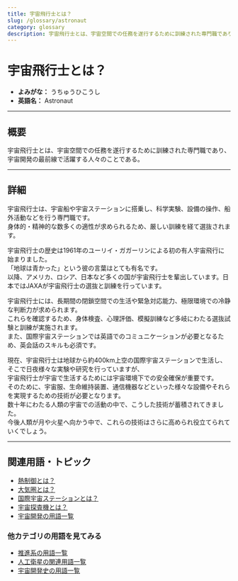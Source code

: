 ```yaml
---
title: 宇宙飛行士とは？
slug: /glossary/astronaut
category: glossary
description: 宇宙飛行士とは、宇宙空間での任務を遂行するために訓練された専門職であり、宇宙開発の最前線で活躍する人々のことである。
---
```



<Head>
  <script type="application/ld+json">
    {`{
      "@context": "https://schema.org",
      "@type": "DefinedTerm",
      "name": "宇宙飛行士",
      "inDefinedTermSet": "https://www.space-portal.org",
      "termCode": "explorer/astronaut",
      "description": "宇宙飛行士とは、宇宙空間での任務を遂行するために訓練された専門職であり、宇宙開発の最前線で活躍する人々のことである。",
      "url": "https://www.space-portal.org/docs/glossary/astronaut"
    }`}
  </script>
</Head>

# 宇宙飛行士とは？

- **よみがな：** うちゅうひこうし  
- **英語名：** Astronaut  

---

## 概要

宇宙飛行士とは、宇宙空間での任務を遂行するために訓練された専門職であり、宇宙開発の最前線で活躍する人々のことである。

---

## 詳細

宇宙飛行士は、宇宙船や宇宙ステーションに搭乗し、科学実験、設備の操作、船外活動などを行う専門職です。  
身体的・精神的な数多くの適性が求められるため、厳しい訓練を経て選抜されます。  

宇宙飛行士の歴史は1961年のユーリイ・ガガーリンによる初の有人宇宙飛行に始まりました。  
「地球は青かった」という彼の言葉はとても有名です。  
以降、アメリカ、ロシア、日本など多くの国が宇宙飛行士を輩出しています。日本ではJAXAが宇宙飛行士の選抜と訓練を行っています。  

宇宙飛行士には、長期間の閉鎖空間での生活や緊急対応能力、極限環境での冷静な判断力が求められます。  
これらを確認するため、身体検査、心理評価、模擬訓練など多岐にわたる選抜試験と訓練が実施されます。  
また、国際宇宙ステーションでは英語でのコミュニケーションが必要となるため、英会話のスキルも必須です。  

現在、宇宙飛行士は地球から約400km上空の国際宇宙ステーションで生活し、そこで日夜様々な実験や研究を行っていますが、  
宇宙飛行士が宇宙で生活するためには宇宙環境下での安全確保が重要です。  
そのために、宇宙服、生命維持装置、通信機器などといった様々な設備やそれらを実現するための技術が必要となります。  
数十年にわたる人類の宇宙での活動の中で、こうした技術が蓄積されてきました。  
今後人類が月や火星へ向かう中で、これらの技術はさらに高められ役立てられていくでしょう。  

---

## 関連用語・トピック

- [熱制御とは？](/docs/glossary/thermal-control/)  
- [大気圏とは？](/docs/glossary/atmosphere/)  
- [国際宇宙ステーションとは？](/docs/satellite/index/iss/)  
- [宇宙探査機とは？](/docs/explorer/space-probe/)
- [宇宙開発の用語一覧](/docs/category/glossary/)

### 他カテゴリの用語を見てみる

- [推進系の用語一覧](/docs/category/propulsion/)
- [人工衛星の関連用語一覧](/docs/category/satellite/)
- [宇宙開発史の用語一覧](/docs/category/history/)

